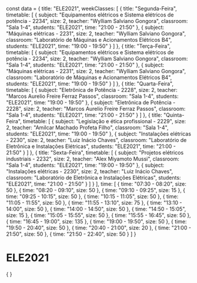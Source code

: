const data = {
  title: "ELE2021",
  weekClasses: [
    {
      title: "Segunda-Feira",
      timetable: [
        {
          subject: "Equipamentos elétricos e Sistema elétricos de potência - 2234",
          size: 2,
          teacher: "Wylliam Salviano Gongora",
          classroom: "Sala 1-4",
          students: "ELE2021",
          time: "21:00 - 21:50"
        },
        {
          subject: "Máquinas elétricas - 2231",
          size: 2,
          teacher: "Wylliam Salviano Gongora",
          classroom: "Laboratório de Máquinas e Acionamentos Elétricos B4",
          students: "ELE2021",
          time: "19:00 - 19:50"
        }
      ]
    },
    {
      title: "Terça-Feira",
      timetable: [
        {
          subject: "Equipamentos elétricos e Sistema elétricos de potência - 2234",
          size: 2,
          teacher: "Wylliam Salviano Gongora",
          classroom: "Sala 1-4",
          students: "ELE2021",
          time: "21:00 - 21:50"
        },
        {
          subject: "Máquinas elétricas - 2231",
          size: 2,
          teacher: "Wylliam Salviano Gongora",
          classroom: "Laboratório de Máquinas e Acionamentos Elétricos B4",
          students: "ELE2021",
          time: "19:00 - 19:50"
        }
      ]
    },
    {
      title: "Quarta-Feira",
      timetable: [
        {
          subject: "Eletrônica de Potência - 2228",
          size: 2,
          teacher: "Marcos Aurelio Freire Ferraz Passos",
          classroom: "Sala 1-4",
          students: "ELE2021",
          time: "19:00 - 19:50"
        },
        {
          subject: "Eletrônica de Potência - 2228",
          size: 2,
          teacher: "Marcos Aurelio Freire Ferraz Passos",
          classroom: "Sala 1-4",
          students: "ELE2021",
          time: "21:00 - 21:50"
        }
      ]
    },
    {
      title: "Quinta-Feira",
      timetable: [
        {
          subject: "Legislação e ética profissional - 2229",
          size: 2,
          teacher: "Amilcar Machado Profeta Filho",
          classroom: "Sala 1-4",
          students: "ELE2021",
          time: "19:00 - 19:50"
        },
        {
          subject: "Instalações elétricas - 2230",
          size: 2,
          teacher: "Luiz Inácio Chaves",
          classroom: "Laboratório de Eletrônica e Instalações Elétricas",
          students: "ELE2021",
          time: "21:00 - 21:50"
        }
      ]
    },
    {
      title: "Sexta-Feira",
      timetable: [
        {
          subject: "Projetos elétricos industriais - 2232",
          size: 2,
          teacher: "Alex Miyamoto Mussi",
          classroom: "Sala 1-4",
          students: "ELE2021",
          time: "19:00 - 19:50"
        },
        {
          subject: "Instalações elétricas - 2230",
          size: 2,
          teacher: "Luiz Inácio Chaves",
          classroom: "Laboratório de Eletrônica e Instalações Elétricas",
          students: "ELE2021",
          time: "21:00 - 21:50"
        }
      ]
    }
  ],
  time: [
    {
      time: "07:30 - 08:20",
      size: 50
    },
    {
      time: "08:20 - 09:10",
      size: 50
    },
    {
      time: "09:10 - 09:25",
      size: 15
    },
    {
      time: "09:25 - 10:15",
      size: 50
    },
    {
      time: "10:15 - 11:05",
      size: 50
    },
    {
      time: "11:05 - 11:55",
      size: 50
    },
    {
      time: "11:55 - 13:10",
      size: 75
    },
    {
      time: "13:10 - 14:00",
      size: 50
    },
    {
      time: "14:00 - 14:50",
      size: 50
    },
    {
      time: "14:50 - 15:05",
      size: 15
    },
    {
      time: "15:05 - 15:55",
      size: 50
    },
    {
      time: "15:55 - 16:45",
      size: 50
    },
    {
      time: "16:45 - 19:00",
      size: 135
    },
    {
      time: "19:00 - 19:50",
      size: 50
    },
    {
      time: "19:50 - 20:40",
      size: 50
    },
    {
      time: "20:40 - 21:00",
      size: 20
    },
    {
      time: "21:00 - 21:50",
      size: 50
    },
    {
      time: "21:50 - 22:40",
      size: 50
    }
  ]
}

# ELE2021

<div>
    {
        <Grid
            title={data.title} 
            weekClasses={data.weekClasses} 
            time={data.time}
        />
    }
</div>